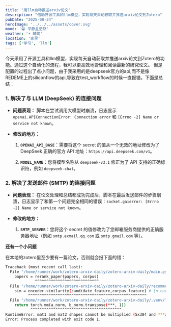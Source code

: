 ```yaml
---
title: "用llm自动推送arxiv论文"
description: "借助开源工具和llm模型，实现每天自动获取并推送arxiv论文到Zotero"
pubDate: "2025-08-24"
heroImage: '../../../assets/cover.svg'
mood: '😁 平静且茫然'
weather: '☀️ 晴朗'
location: '家里'
tags: ['学习', 'llm']
---
```


今天采用了开源工具和llm模型，实现每天自动获取并推送arxiv论文到Zotero的功能。通过这个自动化的流程，我可以更高效地管理和阅读最新的研究论文。
但是配置的过程出了点小问题，由于我采用的是deepseek官方的api,而不是像REDEME上的siliconflow的api,导致在test_workflow的时候一直报错。下面是总结：

### 1. 解决了与 LLM (DeepSeek) 的连接问题

- **问题表现：** 脚本在尝试调用大模型时崩溃，日志显示 `openai.APIConnectionError: Connection error` 和 `[Errno -2] Name or service not known`。
    
- **修改的地方：**
    
    1. **`OPENAI_API_BASE`**：需要将这个 secret 的值从一个无效的地址修改为了 DeepSeek 正确的官方 API 地址：`https://api.deepseek.com/v1`。
        
    2. **`MODEL_NAME`**：您将模型名称从 `deepseek-v3.1` 修正为了 API 支持的正确标识符，例如 `deepseek-chat`。
        

### 2. 解决了发送邮件 (SMTP) 的连接问题

- **问题表现：** 在论文处理和总结都成功完成后，脚本在最后发送邮件的步骤崩溃，日志显示了和第一个问题完全相同的错误：`socket.gaierror: [Errno -2] Name or service not known`。
    
- **修改的地方：**
    
    1. **`SMTP_SERVER`**：您将这个 secret 的值修改为了您邮箱服务商提供的正确服务器地址（例如 `smtp.exmail.qq.com` 或 `smtp.gmail.com` 等）。

**还有一个小问题**

在本地的zotero里至少要有一篇论文，否则就会报下面的错：

``` bash
Traceback (most recent call last):
  File "/home/runner/work/zotero-arxiv-daily/zotero-arxiv-daily/main.py", line 172, in <module>
    papers = rerank_paper(papers, corpus)
             ^^^^^^^^^^^^^^^^^^^^^^^^^^^^
  File "/home/runner/work/zotero-arxiv-daily/zotero-arxiv-daily/recommender.py", line 14, in rerank_paper
    sim = encoder.similarity(candidate_feature,corpus_feature) # [n_candidate, n_corpus]
          ^^^^^^^^^^^^^^^^^^^^^^^^^^^^^^^^^^^^^^^^^^^^^^^^^^^^
  File "/home/runner/work/zotero-arxiv-daily/zotero-arxiv-daily/.venv/lib/python3.11/site-packages/sentence_transformers/util.py", line 1***8, in cos_sim
    return torch.mm(a_norm, b_norm.transpose(***, 1))
           ^^^^^^^^^^^^^^^^^^^^^^^^^^^^^^^^^^^^^^^^
RuntimeError: mat1 and mat2 shapes cannot be multiplied (5x384 and ***x1)
Error: Process completed with exit code 1.
```
